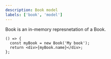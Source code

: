 ```yaml
---
description: Book model
labels: ['book', 'model']
---
```



Book is an in-memory represnetation of a Book. 

```tsx
() => {
  const myBook = new Book('My book');
  return <div>{myBook.name}</div>;
};
```
